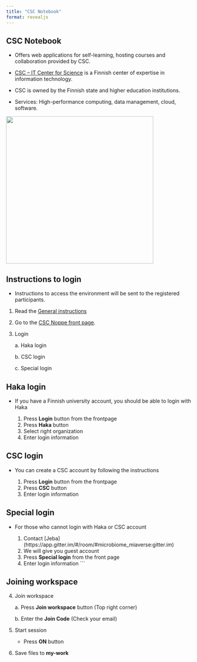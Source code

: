 ```yaml
---
title: "CSC Notebook"
format: revealjs
---
```


## CSC Notebook

::: incremental
-   Offers web applications for self-learning, hosting courses and collaboration provided by CSC.

-   [CSC -- IT Center for Science](https://www.csc.fi/) is a Finnish center of expertise in information technology.

-   CSC is owned by the Finnish state and higher education institutions.

-   Services: High-performance computing, data management, cloud, software.
:::

![](images/csc.png){fig-align="right" width="400"}

## Instructions to login

::: incremental
-   Instructions to access the environment will be sent to the registered participants.

1.  Read the [General instructions](https://docs.csc.fi/cloud/noppe/guide_for_students/)

2.  Go to the [CSC Noppe front page](https://noppe.2.rahtiapp.fi/welcome).

3.  Login

    a\. Haka login

    b\. CSC login

    c\. Special login
:::

## Haka login

::: incremental
-   If you have a Finnish university account, you should be able to login with Haka

    1.  Press **Login** button from the frontpage
    2.  Press **Haka** button
    3.  Select right organization
    4.  Enter login information
:::

## CSC login

::: incremental
-   You can create a CSC account by following the instructions

    1.  Press **Login** button from the frontpage
    2.  Press **CSC** button
    3.  Enter login information
:::

## Special login

::: incremental
-   For those who cannot login with Haka or CSC account

    1.  Contact \[Jeba\](https://app.gitter.im/#/room/#microbiome_miaverse:gitter.im)
    2.  We will give you guest account
    3.  Press **Special login** from the front page
    4.  Enter login information \`\`\`
:::

## Joining workspace

::: incremental
4.  Join workspace

    a\. Press **Join workspace** button (Top right corner)

    b\. Enter the **Join Code** (Check your email)

5.  Start session

    -   Press **ON** button

6.  Save files to **my-work**
:::
